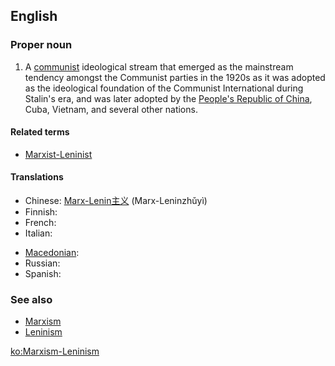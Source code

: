 ==English==

===Proper noun===
{{en-proper noun}}

# A [[communist]] ideological stream that emerged as the mainstream tendency amongst the Communist parties in the 1920s as it was adopted as the ideological foundation of the Communist International during Stalin's era, and was later adopted by the [[People's Republic of China]], Cuba, Vietnam, and several other nations.

====Related terms====
* [[Marxist-Leninist]]

====Translations====
{{trans-top|communist ideological stream}}
* Chinese: [[Marx-Lenin主义]] (Marx-Leninzhǔyì)
* Finnish: {{t+|fi|marxismi-leninismi}}
* French: {{t|fr|marxisme-léninisme|m}}
* Italian: {{t-|it|marxismo-leninismo|m}}
{{trans-mid}}
* [[Macedonian]]: {{t|mk|марксизам-ленинизам|m|tr=marksízam-leninízam}}
* Russian: {{t+|ru|марксизм-ленинизм|m|tr=markízm-leninízm}}
* Spanish: {{t-|es|marxismo-leninismo|m}}
{{trans-bottom}}

===See also===
* [[Marxism]]
* [[Leninism]]

[[ko:Marxism-Leninism]]